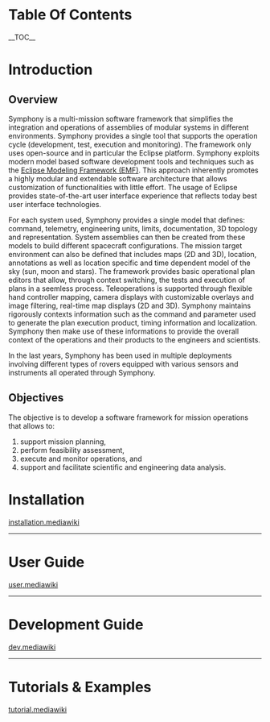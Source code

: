 = Table Of Contents =
__TOC__

= Introduction =

== Overview ==
Symphony is a multi-mission software framework that simplifies the integration and operations of assemblies of modular systems in different environments. Symphony provides a single tool that supports the operation cycle (development, test, execution and monitoring). The framework only uses open-source and in particular the Eclipse platform. Symphony exploits modern model based software development tools and techniques such as the [https://eclipse.org/modeling/emf/ Eclipse Modeling Framework (EMF)]. This approach inherently promotes a highly modular and extendable software architecture that allows customization of functionalities with little effort. The usage of Eclipse provides state-of-the-art user interface experience that reflects today best user interface technologies.

For each system used, Symphony provides a single model that defines: command, telemetry, engineering units, limits, documentation, 3D topology and representation. System assemblies can then be created from these models to build different spacecraft configurations. The mission target environment can also be defined that includes maps (2D and 3D), location, annotations as well as location specific and time dependent model of the sky (sun, moon and stars). The framework provides basic operational plan editors that allow, through context switching, the tests and execution of plans in a seemless process. Teleoperations is supported through flexible hand controller mapping, camera displays with customizable overlays and image filtering, real-time map displays (2D and 3D). Symphony maintains rigorously contexts information such as the command and parameter used to generate the plan execution product, timing information and localization. Symphony then make use of these informations to provide the overall context of the operations and their products to the engineers and scientists.

In the last years, Symphony has been used in multiple deployments involving different types of rovers equipped with various sensors and instruments all operated through Symphony.

== Objectives ==
The objective is to develop a software framework for mission operations that allows to:
#support mission planning,
#perform feasibility assessment,
#execute and monitor operations, and
#support and facilitate scientific and engineering data analysis. 

= Installation =
[[installation.mediawiki]]

----

= User Guide =
[[user.mediawiki]]

----

= Development Guide =
[[dev.mediawiki]]

----

= Tutorials & Examples =
[[tutorial.mediawiki]]